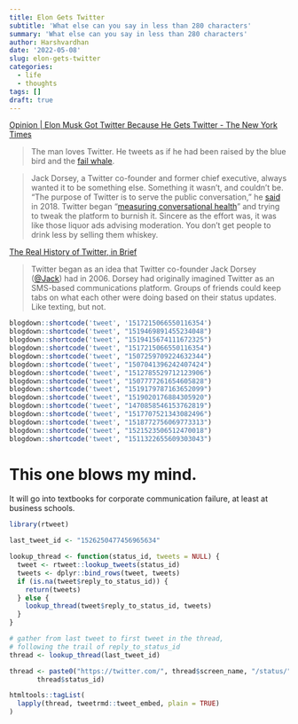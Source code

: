 ```yaml
---
title: Elon Gets Twitter
subtitle: 'What else can you say in less than 280 characters'
summary: 'What else can you say in less than 280 characters'
author: Harshvardhan
date: '2022-05-08'
slug: elon-gets-twitter
categories:
  - life
  - thoughts
tags: []
draft: true
---
```


[Opinion \| Elon Musk Got Twitter Because He Gets Twitter - The New York Times](https://www.nytimes.com/2022/04/27/opinion/elon-musk-twitter.html)

> The man loves Twitter. He tweets as if he had been raised by the blue bird and the [fail whale](https://archive.ph/o/343qJ/https://www.techopedia.com/definition/1987/fail-whale).

> Jack Dorsey, a Twitter co-founder and former chief executive, always wanted it to be something else. Something it wasn't, and couldn't be. "The purpose of Twitter is to serve the public conversation," he [said](https://archive.ph/o/343qJ/https://www.intelligence.senate.gov/sites/default/files/documents/os-jdorsey-090518.pdf) in 2018. Twitter began "[measuring conversational health](https://archive.ph/o/343qJ/https://blog.twitter.com/en_us/topics/company/2018/measuring_healthy_conversation)" and trying to tweak the platform to burnish it. Sincere as the effort was, it was like those liquor ads advising moderation. You don't get people to drink less by selling them whiskey.

[The Real History of Twitter, in Brief](https://www.lifewire.com/history-of-twitter-3288854)

> Twitter began as an idea that Twitter co-founder Jack Dorsey ([\@Jack](https://twitter.com/jack)) had in 2006. Dorsey had originally imagined Twitter as an SMS-based communications platform. Groups of friends could keep tabs on what each other were doing based on their status updates. Like texting, but not.

```r
blogdown::shortcode('tweet', '1517215066550116354')
blogdown::shortcode('tweet', "1519469891455234048")
blogdown::shortcode('tweet', "1519415674111672325")
blogdown::shortcode('tweet', "1517215066550116354")
blogdown::shortcode('tweet', "1507259709224632344")
blogdown::shortcode('tweet', "1507041396242407424")
blogdown::shortcode('tweet', "1512785529712123906")
blogdown::shortcode('tweet', "1507777261654605828")
blogdown::shortcode('tweet', "1519179787163652099")
blogdown::shortcode('tweet', "1519020176884305920")
blogdown::shortcode('tweet', "1470858546153762819")
blogdown::shortcode('tweet', "1517707521343082496")
blogdown::shortcode('tweet', "1518772756069773313")
blogdown::shortcode('tweet', "1521523506512470018")
blogdown::shortcode('tweet', "1511322655609303043")
```

# This one blows my mind.

It will go into textbooks for corporate communication failure, at least at business schools.

```r
library(rtweet)

last_tweet_id <- "1526250477456965634"

lookup_thread <- function(status_id, tweets = NULL) {
  tweet <- rtweet::lookup_tweets(status_id)
  tweets <- dplyr::bind_rows(tweet, tweets)
  if (is.na(tweet$reply_to_status_id)) {
    return(tweets)
  } else {
    lookup_thread(tweet$reply_to_status_id, tweets)
  }
}

# gather from last tweet to first tweet in the thread,
# following the trail of reply_to_status_id
thread <- lookup_thread(last_tweet_id)

thread <- paste0("https://twitter.com/", thread$screen_name, "/status/", 
       thread$status_id)

htmltools::tagList(
  lapply(thread, tweetrmd::tweet_embed, plain = TRUE)
)
```
